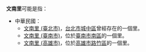 '''文南里'''可能是指：
*中華民國：
**[[文南里_(臺北市)|文南里 (臺北市)]]，[[台北市|台北市]][[城中區_(台北市)|城中區]]曾經存在的一個里。
**[[文南里_(臺南市)|文南里 (臺南市)]]，位於[[臺南市|臺南市]][[南區_(台南市)|南區]]的一個里。
**[[文南里_(高雄市)|文南里 (高雄市)]]，位於[[高雄市|高雄市]][[路竹區|路竹區]]的一個里。

{{消歧義|cat=三字臺灣里名消歧義}}